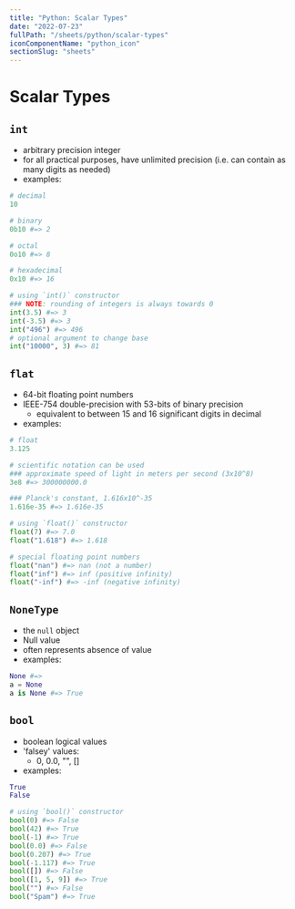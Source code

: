 ```yaml
---
title: "Python: Scalar Types"
date: "2022-07-23"
fullPath: "/sheets/python/scalar-types"
iconComponentName: "python_icon"
sectionSlug: "sheets"
---
```


# Scalar Types

## `int`
- arbitrary precision integer
- for all practical purposes, have unlimited precision (i.e. can contain as many digits as needed)
- examples:
```py
# decimal
10

# binary
0b10 #=> 2

# octal
0o10 #=> 8

# hexadecimal
0x10 #=> 16

# using `int()` constructor
### NOTE: rounding of integers is always towards 0
int(3.5) #=> 3
int(-3.5) #=> 3
int("496") #=> 496
# optional argument to change base
int("10000", 3) #=> 81
```

## `flat`
- 64-bit floating point numbers
- IEEE-754 double-precision with 53-bits of binary precision
    - equivalent to between 15 and 16 significant digits in decimal
- examples:
```py
# float
3.125

# scientific notation can be used
### approximate speed of light in meters per second (3x10^8)
3e8 #=> 300000000.0

### Planck's constant, 1.616x10^-35
1.616e-35 #=> 1.616e-35

# using `float()` constructor
float(7) #=> 7.0
float("1.618") #=> 1.618

# special floating point numbers
float("nan") #=> nan (not a number)
float("inf") #=> inf (positive infinity)
float("-inf") #=> -inf (negative infinity)
```

## `NoneType`
- the `null` object
- Null value
- often represents absence of value
- examples:
```py
None #=>
a = None
a is None #=> True
```

## `bool`
- boolean logical values
- 'falsey' values:
    - 0, 0.0, "", []
- examples:
```py
True
False

# using `bool()` constructor
bool(0) #=> False
bool(42) #=> True
bool(-1) #=> True
bool(0.0) #=> False
bool(0.207) #=> True
bool(-1.117) #=> True
bool([]) #=> False
bool([1, 5, 9]) #=> True
bool("") #=> False
bool("Spam") #=> True
```
